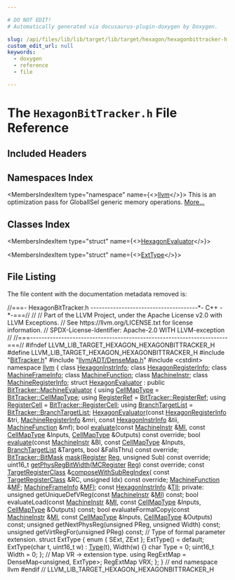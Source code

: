 ```yaml
---

# DO NOT EDIT!
# Automatically generated via docusaurus-plugin-doxygen by Doxygen.

slug: /api/files/lib/lib/target/lib/target/hexagon/hexagonbittracker-h
custom_edit_url: null
keywords:
  - doxygen
  - reference
  - file

---
```





# The `HexagonBitTracker.h` File Reference

<DoxygenPage pluginConfig={pluginConfig}>



## Included Headers

<IncludesList>
<IncludesListItem
  filePath="BitTracker.h"
  permalink="/docs/api/files/lib/lib/target/lib/target/hexagon/bittracker-h"
  isLocal="true" />
<IncludesListItem
  filePath="llvm/ADT/DenseMap.h"
  permalink="/docs/api/files/include/include/llvm/include/llvm/adt/densemap-h"
  isLocal="true" />
<IncludesListItem
  filePath="cstdint"
  permalink=""
  isLocal="false" />
</IncludesList>

## Namespaces Index

<MembersIndex>

<MembersIndexItem
  type="namespace"
  name={<><a href="/docs/api/namespaces/llvm">llvm</a></>}>
This is an optimization pass for GlobalISel generic memory operations. <a href="/docs/api/namespaces/llvm/#details">More...</a>
</MembersIndexItem>

</MembersIndex>

## Classes Index

<MembersIndex>

<MembersIndexItem
  type="struct"
  name={<><a href="/docs/api/structs/llvm/hexagonevaluator">HexagonEvaluator</a></>}>
</MembersIndexItem>

<MembersIndexItem
  type="struct"
  name={<><a href="/docs/api/structs/llvm/hexagonevaluator/exttype">ExtType</a></>}>
</MembersIndexItem>

</MembersIndex>


## File Listing

The file content with the documentation metadata removed is:

<ProgramListing>

<Link id="l00001" /><CodeLine lineNumber="1"><Highlight kind="comment">//===- HexagonBitTracker.h --------------------------------------&#42;- C++ -&#42;-===//</Highlight><Highlight kind="normal"></Highlight></CodeLine>
<Link id="l00002" /><CodeLine lineNumber="2"><Highlight kind="normal"></Highlight><Highlight kind="comment">//</Highlight><Highlight kind="normal"></Highlight></CodeLine>
<Link id="l00003" /><CodeLine lineNumber="3"><Highlight kind="normal"></Highlight><Highlight kind="comment">// Part of the LLVM Project, under the Apache License v2.0 with LLVM Exceptions.</Highlight><Highlight kind="normal"></Highlight></CodeLine>
<Link id="l00004" /><CodeLine lineNumber="4"><Highlight kind="normal"></Highlight><Highlight kind="comment">// See https://llvm.org/LICENSE.txt for license information.</Highlight><Highlight kind="normal"></Highlight></CodeLine>
<Link id="l00005" /><CodeLine lineNumber="5"><Highlight kind="normal"></Highlight><Highlight kind="comment">// SPDX-License-Identifier: Apache-2.0 WITH LLVM-exception</Highlight><Highlight kind="normal"></Highlight></CodeLine>
<Link id="l00006" /><CodeLine lineNumber="6"><Highlight kind="normal"></Highlight><Highlight kind="comment">//</Highlight><Highlight kind="normal"></Highlight></CodeLine>
<Link id="l00007" /><CodeLine lineNumber="7"><Highlight kind="normal"></Highlight><Highlight kind="comment">//===----------------------------------------------------------------------===//</Highlight><Highlight kind="normal"></Highlight></CodeLine>
<Link id="l00008" /><CodeLine lineNumber="8"><Highlight kind="normal"></Highlight></CodeLine>
<Link id="l00009" /><CodeLine lineNumber="9"><Highlight kind="normal"></Highlight><Highlight kind="preprocessor">#ifndef LLVM&#95;LIB&#95;TARGET&#95;HEXAGON&#95;HEXAGONBITTRACKER&#95;H</Highlight><Highlight kind="normal"></Highlight></CodeLine>
<Link id="l00010" /><CodeLine lineNumber="10"><Highlight kind="normal"></Highlight><Highlight kind="preprocessor">#define LLVM&#95;LIB&#95;TARGET&#95;HEXAGON&#95;HEXAGONBITTRACKER&#95;H</Highlight><Highlight kind="normal"></Highlight></CodeLine>
<Link id="l00011" /><CodeLine lineNumber="11"><Highlight kind="normal"></Highlight></CodeLine>
<Link id="l00012" /><CodeLine lineNumber="12"><Highlight kind="normal"></Highlight><Highlight kind="preprocessor">#include &quot;<a href="/docs/api/files/lib/lib/target/lib/target/hexagon/bittracker-h">BitTracker.h</a>&quot;</Highlight><Highlight kind="normal"></Highlight></CodeLine>
<Link id="l00013" /><CodeLine lineNumber="13"><Highlight kind="normal"></Highlight><Highlight kind="preprocessor">#include &quot;<a href="/docs/api/files/include/include/llvm/include/llvm/adt/densemap-h">llvm/ADT/DenseMap.h</a>&quot;</Highlight><Highlight kind="normal"></Highlight></CodeLine>
<Link id="l00014" /><CodeLine lineNumber="14"><Highlight kind="normal"></Highlight><Highlight kind="preprocessor">#include &lt;cstdint&gt;</Highlight><Highlight kind="normal"></Highlight></CodeLine>
<Link id="l00015" /><CodeLine lineNumber="15"><Highlight kind="normal"></Highlight></CodeLine>
<Link id="l00016" /><CodeLine lineNumber="16"><Highlight kind="normal"></Highlight><Highlight kind="keyword">namespace </Highlight><Highlight kind="normal"><a href="/docs/api/namespaces/llvm">llvm</a> &#123;</Highlight></CodeLine>
<Link id="l00017" /><CodeLine lineNumber="17"><Highlight kind="normal"></Highlight></CodeLine>
<Link id="l00018" /><CodeLine lineNumber="18"><Highlight kind="normal"></Highlight><Highlight kind="keyword">class </Highlight><Highlight kind="normal"><a href="/docs/api/classes/llvm/hexagoninstrinfo">HexagonInstrInfo</a>;</Highlight></CodeLine>
<Link id="l00019" /><CodeLine lineNumber="19"><Highlight kind="normal"></Highlight><Highlight kind="keyword">class </Highlight><Highlight kind="normal"><a href="/docs/api/classes/llvm/hexagonregisterinfo">HexagonRegisterInfo</a>;</Highlight></CodeLine>
<Link id="l00020" /><CodeLine lineNumber="20"><Highlight kind="normal"></Highlight><Highlight kind="keyword">class </Highlight><Highlight kind="normal"><a href="/docs/api/classes/llvm/machineframeinfo">MachineFrameInfo</a>;</Highlight></CodeLine>
<Link id="l00021" /><CodeLine lineNumber="21"><Highlight kind="normal"></Highlight><Highlight kind="keyword">class </Highlight><Highlight kind="normal"><a href="/docs/api/classes/llvm/machinefunction">MachineFunction</a>;</Highlight></CodeLine>
<Link id="l00022" /><CodeLine lineNumber="22"><Highlight kind="normal"></Highlight><Highlight kind="keyword">class </Highlight><Highlight kind="normal"><a href="/docs/api/classes/llvm/machineinstr">MachineInstr</a>;</Highlight></CodeLine>
<Link id="l00023" /><CodeLine lineNumber="23"><Highlight kind="normal"></Highlight><Highlight kind="keyword">class </Highlight><Highlight kind="normal"><a href="/docs/api/classes/llvm/machineregisterinfo">MachineRegisterInfo</a>;</Highlight></CodeLine>
<Link id="l00024" /><CodeLine lineNumber="24"><Highlight kind="normal"></Highlight></CodeLine>
<Link id="l00025" /><CodeLine lineNumber="25" lineLink="/docs/api/structs/llvm/hexagonevaluator"><Highlight kind="normal"></Highlight><Highlight kind="keyword">struct </Highlight><Highlight kind="normal"><a href="/docs/api/structs/llvm/hexagonevaluator/#a5c2b22f49f8bb9c6c2d5c4ff5211d9e9">HexagonEvaluator</a> : </Highlight><Highlight kind="keyword">public</Highlight><Highlight kind="normal"> <a href="/docs/api/structs/llvm/bittracker/machineevaluator">BitTracker::MachineEvaluator</a> &#123;</Highlight></CodeLine>
<Link id="l00026" /><CodeLine lineNumber="26" lineLink="/docs/api/structs/llvm/hexagonevaluator/#ab8f60ca7a06508167e5bc0f00c1c75cd"><Highlight kind="normal">  </Highlight><Highlight kind="keyword">using </Highlight><Highlight kind="normal"><a href="/docs/api/structs/llvm/hexagonevaluator/#ab8f60ca7a06508167e5bc0f00c1c75cd">CellMapType</a> = <a href="/docs/api/structs/llvm/bittracker/#ac0eea221b9e05301dfd8cb9ac47bc7d8">BitTracker::CellMapType</a>;</Highlight></CodeLine>
<Link id="l00027" /><CodeLine lineNumber="27" lineLink="/docs/api/structs/llvm/hexagonevaluator/#ae95d2e2e4cfa9d21f07249ee597c942d"><Highlight kind="normal">  </Highlight><Highlight kind="keyword">using </Highlight><Highlight kind="normal"><a href="/docs/api/structs/llvm/hexagonevaluator/#ae95d2e2e4cfa9d21f07249ee597c942d">RegisterRef</a> = <a href="/docs/api/structs/llvm/bittracker/registerref">BitTracker::RegisterRef</a>;</Highlight></CodeLine>
<Link id="l00028" /><CodeLine lineNumber="28" lineLink="/docs/api/structs/llvm/hexagonevaluator/#a6de8d99df6351fca1f48df07dd2b5eb0"><Highlight kind="normal">  </Highlight><Highlight kind="keyword">using </Highlight><Highlight kind="normal"><a href="/docs/api/structs/llvm/hexagonevaluator/#a6de8d99df6351fca1f48df07dd2b5eb0">RegisterCell</a> = <a href="/docs/api/structs/llvm/bittracker/registercell">BitTracker::RegisterCell</a>;</Highlight></CodeLine>
<Link id="l00029" /><CodeLine lineNumber="29" lineLink="/docs/api/structs/llvm/hexagonevaluator/#a495e6e7b2e94dda7aaea1eaeacc25570"><Highlight kind="normal">  </Highlight><Highlight kind="keyword">using </Highlight><Highlight kind="normal"><a href="/docs/api/structs/llvm/hexagonevaluator/#a495e6e7b2e94dda7aaea1eaeacc25570">BranchTargetList</a> = <a href="/docs/api/structs/llvm/bittracker/#a47ead69576339dc99f21824830f15fcc">BitTracker::BranchTargetList</a>;</Highlight></CodeLine>
<Link id="l00030" /><CodeLine lineNumber="30"><Highlight kind="normal"></Highlight></CodeLine>
<Link id="l00031" /><CodeLine lineNumber="31"><Highlight kind="normal">  <a href="/docs/api/structs/llvm/hexagonevaluator/#a5c2b22f49f8bb9c6c2d5c4ff5211d9e9">HexagonEvaluator</a>(</Highlight><Highlight kind="keyword">const</Highlight><Highlight kind="normal"> <a href="/docs/api/classes/llvm/hexagonregisterinfo">HexagonRegisterInfo</a> &amp;tri, <a href="/docs/api/classes/llvm/machineregisterinfo">MachineRegisterInfo</a> &amp;mri,</Highlight></CodeLine>
<Link id="l00032" /><CodeLine lineNumber="32"><Highlight kind="normal">                   </Highlight><Highlight kind="keyword">const</Highlight><Highlight kind="normal"> <a href="/docs/api/classes/llvm/hexagoninstrinfo">HexagonInstrInfo</a> &amp;tii, <a href="/docs/api/classes/llvm/machinefunction">MachineFunction</a> &amp;mf);</Highlight></CodeLine>
<Link id="l00033" /><CodeLine lineNumber="33"><Highlight kind="normal"></Highlight></CodeLine>
<Link id="l00034" /><CodeLine lineNumber="34"><Highlight kind="normal">  </Highlight><Highlight kind="keywordtype">bool</Highlight><Highlight kind="normal"> <a href="/docs/api/structs/llvm/hexagonevaluator/#a49b4d08c8b0024b97c7e090a0b3e50f6">evaluate</a>(</Highlight><Highlight kind="keyword">const</Highlight><Highlight kind="normal"> <a href="/docs/api/classes/llvm/machineinstr">MachineInstr</a> &amp;<a href="/docs/api/files/lib/lib/codegen/lib/codegen/globalisel/irtranslator-cpp/#abe44dfdea65b4f7e11e0a608ab708b76">MI</a>, </Highlight><Highlight kind="keyword">const</Highlight><Highlight kind="normal"> <a href="/docs/api/structs/llvm/hexagonevaluator/#ab8f60ca7a06508167e5bc0f00c1c75cd">CellMapType</a> &amp;Inputs,</Highlight></CodeLine>
<Link id="l00035" /><CodeLine lineNumber="35"><Highlight kind="normal">                <a href="/docs/api/structs/llvm/hexagonevaluator/#ab8f60ca7a06508167e5bc0f00c1c75cd">CellMapType</a> &amp;Outputs) </Highlight><Highlight kind="keyword">const override</Highlight><Highlight kind="normal">;</Highlight></CodeLine>
<Link id="l00036" /><CodeLine lineNumber="36"><Highlight kind="normal">  </Highlight><Highlight kind="keywordtype">bool</Highlight><Highlight kind="normal"> <a href="/docs/api/structs/llvm/hexagonevaluator/#a49b4d08c8b0024b97c7e090a0b3e50f6">evaluate</a>(</Highlight><Highlight kind="keyword">const</Highlight><Highlight kind="normal"> <a href="/docs/api/classes/llvm/machineinstr">MachineInstr</a> &amp;BI, </Highlight><Highlight kind="keyword">const</Highlight><Highlight kind="normal"> <a href="/docs/api/structs/llvm/hexagonevaluator/#ab8f60ca7a06508167e5bc0f00c1c75cd">CellMapType</a> &amp;Inputs,</Highlight></CodeLine>
<Link id="l00037" /><CodeLine lineNumber="37"><Highlight kind="normal">                <a href="/docs/api/structs/llvm/hexagonevaluator/#a495e6e7b2e94dda7aaea1eaeacc25570">BranchTargetList</a> &amp;Targets, </Highlight><Highlight kind="keywordtype">bool</Highlight><Highlight kind="normal"> &amp;FallsThru) </Highlight><Highlight kind="keyword">const override</Highlight><Highlight kind="normal">;</Highlight></CodeLine>
<Link id="l00038" /><CodeLine lineNumber="38"><Highlight kind="normal"></Highlight></CodeLine>
<Link id="l00039" /><CodeLine lineNumber="39"><Highlight kind="normal">  <a href="/docs/api/structs/llvm/bittracker/bitmask">BitTracker::BitMask</a> <a href="/docs/api/structs/llvm/hexagonevaluator/#a26c72fb657ffaea1a961279c6d3a80fb">mask</a>(<a href="/docs/api/classes/llvm/register">Register</a> <a href="/docs/api/files/lib/lib/codegen/machinesink-cpp/#a359e1ff26f6d466d927a61aae45b05c3">Reg</a>, </Highlight><Highlight kind="keywordtype">unsigned</Highlight><Highlight kind="normal"> Sub) </Highlight><Highlight kind="keyword">const override</Highlight><Highlight kind="normal">;</Highlight></CodeLine>
<Link id="l00040" /><CodeLine lineNumber="40"><Highlight kind="normal"></Highlight></CodeLine>
<Link id="l00041" /><CodeLine lineNumber="41"><Highlight kind="normal">  uint16&#95;t <a href="/docs/api/structs/llvm/hexagonevaluator/#a34cd40aa7d878b134c54cf218b4fb5a6">getPhysRegBitWidth</a>(<a href="/docs/api/classes/llvm/mcregister">MCRegister</a> <a href="/docs/api/files/lib/lib/codegen/machinesink-cpp/#a359e1ff26f6d466d927a61aae45b05c3">Reg</a>) </Highlight><Highlight kind="keyword">const override</Highlight><Highlight kind="normal">;</Highlight></CodeLine>
<Link id="l00042" /><CodeLine lineNumber="42"><Highlight kind="normal"></Highlight></CodeLine>
<Link id="l00043" /><CodeLine lineNumber="43"><Highlight kind="normal">  </Highlight><Highlight kind="keyword">const</Highlight><Highlight kind="normal"> <a href="/docs/api/classes/llvm/targetregisterclass">TargetRegisterClass</a> &amp;<a href="/docs/api/structs/llvm/hexagonevaluator/#a82ef22a357f6b3f17e77b598df0ca45f">composeWithSubRegIndex</a>(</Highlight></CodeLine>
<Link id="l00044" /><CodeLine lineNumber="44"><Highlight kind="normal">        </Highlight><Highlight kind="keyword">const</Highlight><Highlight kind="normal"> <a href="/docs/api/classes/llvm/targetregisterclass">TargetRegisterClass</a> &amp;RC, </Highlight><Highlight kind="keywordtype">unsigned</Highlight><Highlight kind="normal"> Idx) </Highlight><Highlight kind="keyword">const override</Highlight><Highlight kind="normal">;</Highlight></CodeLine>
<Link id="l00045" /><CodeLine lineNumber="45"><Highlight kind="normal"></Highlight></CodeLine>
<Link id="l00046" /><CodeLine lineNumber="46" lineLink="/docs/api/structs/llvm/hexagonevaluator/#a7ebd1745b8aea9e691aec9837465131e"><Highlight kind="normal">  <a href="/docs/api/classes/llvm/machinefunction">MachineFunction</a> &amp;<a href="/docs/api/structs/llvm/hexagonevaluator/#a7ebd1745b8aea9e691aec9837465131e">MF</a>;</Highlight></CodeLine>
<Link id="l00047" /><CodeLine lineNumber="47" lineLink="/docs/api/structs/llvm/hexagonevaluator/#a6bd44a21a5a54d02b58db73756788c04"><Highlight kind="normal">  <a href="/docs/api/classes/llvm/machineframeinfo">MachineFrameInfo</a> &amp;<a href="/docs/api/structs/llvm/hexagonevaluator/#a6bd44a21a5a54d02b58db73756788c04">MFI</a>;</Highlight></CodeLine>
<Link id="l00048" /><CodeLine lineNumber="48" lineLink="/docs/api/structs/llvm/hexagonevaluator/#a7d419678a35ca8a83f34a302d9c62e23"><Highlight kind="normal">  </Highlight><Highlight kind="keyword">const</Highlight><Highlight kind="normal"> <a href="/docs/api/classes/llvm/hexagoninstrinfo">HexagonInstrInfo</a> &amp;<a href="/docs/api/structs/llvm/hexagonevaluator/#a7d419678a35ca8a83f34a302d9c62e23">TII</a>;</Highlight></CodeLine>
<Link id="l00049" /><CodeLine lineNumber="49"><Highlight kind="normal"></Highlight></CodeLine>
<Link id="l00050" /><CodeLine lineNumber="50"><Highlight kind="normal"></Highlight><Highlight kind="keyword">private</Highlight><Highlight kind="normal">:</Highlight></CodeLine>
<Link id="l00051" /><CodeLine lineNumber="51"><Highlight kind="normal">  </Highlight><Highlight kind="keywordtype">unsigned</Highlight><Highlight kind="normal"> getUniqueDefVReg(</Highlight><Highlight kind="keyword">const</Highlight><Highlight kind="normal"> <a href="/docs/api/classes/llvm/machineinstr">MachineInstr</a> &amp;<a href="/docs/api/files/lib/lib/codegen/lib/codegen/globalisel/irtranslator-cpp/#abe44dfdea65b4f7e11e0a608ab708b76">MI</a>) </Highlight><Highlight kind="keyword">const</Highlight><Highlight kind="normal">;</Highlight></CodeLine>
<Link id="l00052" /><CodeLine lineNumber="52"><Highlight kind="normal">  </Highlight><Highlight kind="keywordtype">bool</Highlight><Highlight kind="normal"> evaluateLoad(</Highlight><Highlight kind="keyword">const</Highlight><Highlight kind="normal"> <a href="/docs/api/classes/llvm/machineinstr">MachineInstr</a> &amp;<a href="/docs/api/files/lib/lib/codegen/lib/codegen/globalisel/irtranslator-cpp/#abe44dfdea65b4f7e11e0a608ab708b76">MI</a>, </Highlight><Highlight kind="keyword">const</Highlight><Highlight kind="normal"> <a href="/docs/api/structs/llvm/hexagonevaluator/#ab8f60ca7a06508167e5bc0f00c1c75cd">CellMapType</a> &amp;Inputs,</Highlight></CodeLine>
<Link id="l00053" /><CodeLine lineNumber="53"><Highlight kind="normal">                    <a href="/docs/api/structs/llvm/hexagonevaluator/#ab8f60ca7a06508167e5bc0f00c1c75cd">CellMapType</a> &amp;Outputs) </Highlight><Highlight kind="keyword">const</Highlight><Highlight kind="normal">;</Highlight></CodeLine>
<Link id="l00054" /><CodeLine lineNumber="54"><Highlight kind="normal">  </Highlight><Highlight kind="keywordtype">bool</Highlight><Highlight kind="normal"> evaluateFormalCopy(</Highlight><Highlight kind="keyword">const</Highlight><Highlight kind="normal"> <a href="/docs/api/classes/llvm/machineinstr">MachineInstr</a> &amp;<a href="/docs/api/files/lib/lib/codegen/lib/codegen/globalisel/irtranslator-cpp/#abe44dfdea65b4f7e11e0a608ab708b76">MI</a>, </Highlight><Highlight kind="keyword">const</Highlight><Highlight kind="normal"> <a href="/docs/api/structs/llvm/hexagonevaluator/#ab8f60ca7a06508167e5bc0f00c1c75cd">CellMapType</a> &amp;Inputs,</Highlight></CodeLine>
<Link id="l00055" /><CodeLine lineNumber="55"><Highlight kind="normal">                          <a href="/docs/api/structs/llvm/hexagonevaluator/#ab8f60ca7a06508167e5bc0f00c1c75cd">CellMapType</a> &amp;Outputs) </Highlight><Highlight kind="keyword">const</Highlight><Highlight kind="normal">;</Highlight></CodeLine>
<Link id="l00056" /><CodeLine lineNumber="56"><Highlight kind="normal"></Highlight></CodeLine>
<Link id="l00057" /><CodeLine lineNumber="57"><Highlight kind="normal">  </Highlight><Highlight kind="keywordtype">unsigned</Highlight><Highlight kind="normal"> getNextPhysReg(</Highlight><Highlight kind="keywordtype">unsigned</Highlight><Highlight kind="normal"> PReg, </Highlight><Highlight kind="keywordtype">unsigned</Highlight><Highlight kind="normal"> Width) </Highlight><Highlight kind="keyword">const</Highlight><Highlight kind="normal">;</Highlight></CodeLine>
<Link id="l00058" /><CodeLine lineNumber="58"><Highlight kind="normal">  </Highlight><Highlight kind="keywordtype">unsigned</Highlight><Highlight kind="normal"> getVirtRegFor(</Highlight><Highlight kind="keywordtype">unsigned</Highlight><Highlight kind="normal"> PReg) </Highlight><Highlight kind="keyword">const</Highlight><Highlight kind="normal">;</Highlight></CodeLine>
<Link id="l00059" /><CodeLine lineNumber="59"><Highlight kind="normal"></Highlight></CodeLine>
<Link id="l00060" /><CodeLine lineNumber="60"><Highlight kind="normal">  </Highlight><Highlight kind="comment">// Type of formal parameter extension.</Highlight><Highlight kind="normal"></Highlight></CodeLine>
<Link id="l00061" /><CodeLine lineNumber="61"><Highlight kind="normal">  </Highlight><Highlight kind="keyword">struct </Highlight><Highlight kind="normal">ExtType &#123;</Highlight></CodeLine>
<Link id="l00062" /><CodeLine lineNumber="62"><Highlight kind="normal">    </Highlight><Highlight kind="keyword">enum</Highlight><Highlight kind="normal"> &#123; SExt, ZExt &#125;;</Highlight></CodeLine>
<Link id="l00063" /><CodeLine lineNumber="63"><Highlight kind="normal"></Highlight></CodeLine>
<Link id="l00064" /><CodeLine lineNumber="64"><Highlight kind="normal">    ExtType() = </Highlight><Highlight kind="keywordflow">default</Highlight><Highlight kind="normal">;</Highlight></CodeLine>
<Link id="l00065" /><CodeLine lineNumber="65"><Highlight kind="normal">    ExtType(</Highlight><Highlight kind="keywordtype">char</Highlight><Highlight kind="normal"> t, uint16&#95;t w) : <a href="/docs/api/classes/llvm/type">Type</a>(t), Width(w) &#123;&#125;</Highlight></CodeLine>
<Link id="l00066" /><CodeLine lineNumber="66"><Highlight kind="normal"></Highlight></CodeLine>
<Link id="l00067" /><CodeLine lineNumber="67"><Highlight kind="normal">    </Highlight><Highlight kind="keywordtype">char</Highlight><Highlight kind="normal"> Type = 0;</Highlight></CodeLine>
<Link id="l00068" /><CodeLine lineNumber="68"><Highlight kind="normal">    uint16&#95;t Width = 0;</Highlight></CodeLine>
<Link id="l00069" /><CodeLine lineNumber="69"><Highlight kind="normal">  &#125;;</Highlight></CodeLine>
<Link id="l00070" /><CodeLine lineNumber="70"><Highlight kind="normal">  </Highlight><Highlight kind="comment">// Map VR -&gt; extension type.</Highlight><Highlight kind="normal"></Highlight></CodeLine>
<Link id="l00071" /><CodeLine lineNumber="71"><Highlight kind="normal">  </Highlight><Highlight kind="keyword">using </Highlight><Highlight kind="normal">RegExtMap = DenseMap&lt;unsigned, ExtType&gt;;</Highlight></CodeLine>
<Link id="l00072" /><CodeLine lineNumber="72"><Highlight kind="normal">  RegExtMap VRX;</Highlight></CodeLine>
<Link id="l00073" /><CodeLine lineNumber="73"><Highlight kind="normal">&#125;;</Highlight></CodeLine>
<Link id="l00074" /><CodeLine lineNumber="74"><Highlight kind="normal"></Highlight></CodeLine>
<Link id="l00075" /><CodeLine lineNumber="75"><Highlight kind="normal">&#125; </Highlight><Highlight kind="comment">// end namespace llvm</Highlight><Highlight kind="normal"></Highlight></CodeLine>
<Link id="l00076" /><CodeLine lineNumber="76"><Highlight kind="normal"></Highlight></CodeLine>
<Link id="l00077" /><CodeLine lineNumber="77"><Highlight kind="normal"></Highlight><Highlight kind="preprocessor">#endif </Highlight><Highlight kind="comment">// LLVM&#95;LIB&#95;TARGET&#95;HEXAGON&#95;HEXAGONBITTRACKER&#95;H</Highlight><Highlight kind="normal"></Highlight></CodeLine>

</ProgramListing>

</DoxygenPage>
